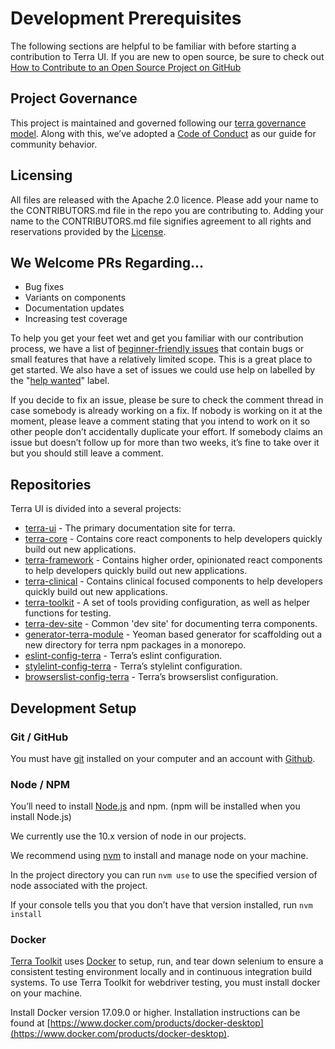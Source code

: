 
# Development Prerequisites

<div className="tui-illustration-grid">
<div className="tui-illustration-grid-col">

The following sections are helpful to be familiar with before starting a contribution to Terra UI. If you are new to open source, be sure to check out [How to Contribute to an Open Source Project on GitHub](https://egghead.io/courses/how-to-contribute-to-an-open-source-project-on-github)

## Project Governance

This project is maintained and governed following our [terra governance model](https://github.com/cerner/terra-ui/blob/master/GOVERNANCE.md). Along with this, we’ve adopted a [Code of Conduct](https://github.com/cerner/terra-ui/blob/master/CODE_OF_CONDUCT.md) as our guide for community behavior.

</div>
<div className="tui-illustration-grid-col tui-illustration-grid-col-illustration">
<ProgrammerIcon/>
</div>
</div>

## Licensing

All files are released with the Apache 2.0 licence.
Please add your name to the CONTRIBUTORS.md file in the repo you are contributing to. Adding your name to the CONTRIBUTORS.md file signifies agreement to all rights and reservations provided by the [License](https://github.com/cerner/terra-ui/blob/master/LICENSE).

## We Welcome PRs Regarding…

* Bug fixes
* Variants on components
* Documentation updates
* Increasing test coverage

To help you get your feet wet and get you familiar with our contribution process, we have a list of [beginner-friendly issues](https://github.com/search?q=is%3Aopen+is%3Aissue+label%3A%22beginner-friendly%22+archived%3Afalse+repo%3Acerner%2Fterra-clinical+repo%3Acerner%2Fterra-core+repo%3Acerner%2Fterra-dev-site+repo%3Acerner%2Fterra-framework+repo%3Acerner%2Fterra-toolkit+repo%3Acerner%2Fgenerator-terra-module+repo%3Acerner%2Feslint-config-terra+repo%3Acerner%2Fstylelint-config-terra+repo%3Acerner%2Fbrowserslist-config-terra+repo%3Acerner%2Fterra-kaiju-plugin+repo%3Acerner%2Fkaiju-plugin-utils+repo%3Acerner%2Fkaiju+repo%3Acerner%2Fterra-ui+repo%3Acerner%2Fkaiju-docker-base-images+created%3A*..*) that contain bugs or small features that have a relatively limited scope. This is a great place to get started. We also have a set of issues we could use help on labelled by the "[help wanted](https://github.com/search?q=is%3Aopen+is%3Aissue+label%3A%22help+wanted%22++archived%3Afalse+repo%3Acerner%2Fterra-clinical+repo%3Acerner%2Fterra-core+repo%3Acerner%2Fterra-dev-site+repo%3Acerner%2Fterra-framework+repo%3Acerner%2Fterra-toolkit+repo%3Acerner%2Fgenerator-terra-module+repo%3Acerner%2Feslint-config-terra+repo%3Acerner%2Fstylelint-config-terra+repo%3Acerner%2Fbrowserslist-config-terra+repo%3Acerner%2Fterra-kaiju-plugin+repo%3Acerner%2Fkaiju-plugin-utils+repo%3Acerner%2Fkaiju+repo%3Acerner%2Fterra-ui+repo%3Acerner%2Fkaiju-docker-base-images+created%3A*..*)" label.

If you decide to fix an issue, please be sure to check the comment thread in case somebody is already working on a fix. If nobody is working on it at the moment, please leave a comment stating that you intend to work on it so other people don’t accidentally duplicate your effort.
If somebody claims an issue but doesn’t follow up for more than two weeks, it’s fine to take over it but you should still leave a comment.

## Repositories

Terra UI is divided into a several projects:
* [terra-ui](https://github.com/cerner/terra-ui) - The primary documentation site for terra.
* [terra-core](https://github.com/cerner/terra-core) -  Contains core react components to help developers quickly build out new applications.
* [terra-framework](https://github.com/cerner/terra-framework) - Contains higher order, opinionated react components to help developers quickly build out new applications.
* [terra-clinical](https://github.com/cerner/terra-clinical) - Contains clinical focused components to help developers quickly build out new applications.
* [terra-toolkit](https://github.com/cerner/terra-toolkit) - A set of tools providing configuration, as well as helper functions for testing.
* [terra-dev-site](https://github.com/cerner/terra-dev-site) - Common 'dev site' for documenting terra components.
* [generator-terra-module](https://github.com/cerner/generator-terra-module) - Yeoman based generator for scaffolding out a new directory for terra npm packages in a monorepo.
* [eslint-config-terra](https://github.com/cerner/eslint-config-terra) - Terra’s eslint configuration.
* [stylelint-config-terra](https://github.com/cerner/stylelint-config-terra) - Terra’s stylelint configuration.
* [browserslist-config-terra](https://github.com/cerner/browserslist-config-terra) - Terra’s browserslist configuration.

## Development Setup

### Git / GitHub

You must have [git](https://help.github.com/articles/set-up-git/) installed on your computer and an account with [Github](https://github.com/).

### Node / NPM

You’ll need to install [Node.js](https://nodejs.org/) and npm. (npm will be installed when you install Node.js)

We currently use the 10.x version of node in our projects.

We recommend using [nvm](https://github.com/creationix/nvm) to install and manage node on your machine.

In the project directory you can run `nvm use` to use the specified version of node associated with the project.

If your console tells you that you don’t have that version installed, run `nvm install`

### Docker

[Terra Toolkit](https://github.com/cerner/terra-toolkit) uses [Docker](https://www.docker.com/) to setup, run, and tear down selenium to ensure a consistent testing environment locally and in continuous integration build systems. To use Terra Toolkit for webdriver testing, you must install docker on your machine.

Install Docker version 17.09.0 or higher. Installation instructions can be found at [https://www.docker.com/products/docker-desktop](https://www.docker.com/products/docker-desktop).
